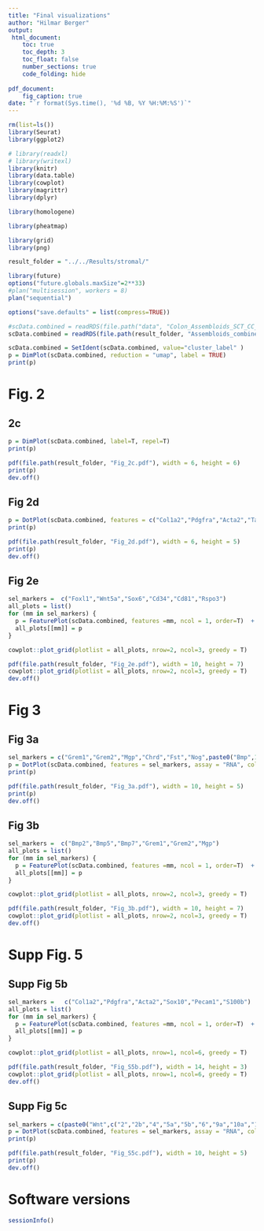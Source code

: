 ```yaml
---
title: "Final visualizations"
author: "Hilmar Berger"
output: 
 html_document:
    toc: true
    toc_depth: 3
    toc_float: false
    number_sections: true
    code_folding: hide
    
pdf_document:
    fig_caption: true
date: "`r format(Sys.time(), '%d %B, %Y %H:%M:%S')`"
---
```



```r
rm(list=ls())
library(Seurat)
library(ggplot2)

# library(readxl)
# library(writexl)
library(knitr)
library(data.table)
library(cowplot)
library(magrittr)
library(dplyr)

library(homologene)

library(pheatmap)

library(grid)
library(png)

result_folder = "../../Results/stromal/"

library(future)
options("future.globals.maxSize"=2**33)
#plan("multisession", workers = 8)
plan("sequential")

options("save.defaults" = list(compress=TRUE))
```


```r
#scData.combined = readRDS(file.path("data", "Colon_Assembloids_SCT_CC_adj_simple_clusters_2023-02-10.rds"))
scData.combined = readRDS(file.path(result_folder, "Assembloids_combined_SCT_CC_adj_annotated.rds"))
```


```r
scData.combined = SetIdent(scData.combined, value="cluster_label" )
p = DimPlot(scData.combined, reduction = "umap", label = TRUE)
print(p)
```

# Fig. 2

## 2c

```r
p = DimPlot(scData.combined, label=T, repel=T)
print(p)

pdf(file.path(result_folder, "Fig_2c.pdf"), width = 6, height = 6)
print(p)
dev.off()

```

## Fig 2d

```r
p = DotPlot(scData.combined, features = c("Col1a2","Pdgfra","Acta2","Tagln","Sox10","S100b","Pecam1","Lyve1","Elavl4","Phox2b","Ano1"), assay = "RNA", cols="RdYlBu") + theme(axis.text.x = element_text(angle=45, hjust=1))
print(p)

pdf(file.path(result_folder, "Fig_2d.pdf"), width = 6, height = 5)
print(p)
dev.off()

```

## Fig 2e

```r
sel_markers =  c("Foxl1","Wnt5a","Sox6","Cd34","Cd81","Rspo3")
all_plots = list()
for (mm in sel_markers) {
  p = FeaturePlot(scData.combined, features =mm, ncol = 1, order=T)  + NoAxes() + theme(legend.key.size = grid::unit(10, "points"))
  all_plots[[mm]] = p
}

cowplot::plot_grid(plotlist = all_plots, nrow=2, ncol=3, greedy = T)

pdf(file.path(result_folder, "Fig_2e.pdf"), width = 10, height = 7)
cowplot::plot_grid(plotlist = all_plots, nrow=2, ncol=3, greedy = T)
dev.off()

```


# Fig 3

## Fig 3a

```r
sel_markers = c("Grem1","Grem2","Mgp","Chrd","Fst","Nog",paste0("Bmp",1:7))
p = DotPlot(scData.combined, features = sel_markers, assay = "RNA", cols="RdYlBu") + theme(axis.text.x = element_text(angle=45, hjust=1))
print(p)

pdf(file.path(result_folder, "Fig_3a.pdf"), width = 10, height = 5)
print(p)
dev.off()

```

## Fig 3b 

```r
sel_markers =  c("Bmp2","Bmp5","Bmp7","Grem1","Grem2","Mgp")
all_plots = list()
for (mm in sel_markers) {
  p = FeaturePlot(scData.combined, features =mm, ncol = 1, order=T)  + NoAxes() + theme(legend.key.size = grid::unit(10, "points"))
  all_plots[[mm]] = p
}

cowplot::plot_grid(plotlist = all_plots, nrow=2, ncol=3, greedy = T)

pdf(file.path(result_folder, "Fig_3b.pdf"), width = 10, height = 7)
cowplot::plot_grid(plotlist = all_plots, nrow=2, ncol=3, greedy = T)
dev.off()

```


# Supp Fig. 5

## Supp Fig 5b


```r
sel_markers =   c("Col1a2","Pdgfra","Acta2","Sox10","Pecam1","S100b")
all_plots = list()
for (mm in sel_markers) {
  p = FeaturePlot(scData.combined, features =mm, ncol = 1, order=T)  + NoAxes() + theme(legend.key.size = grid::unit(10, "points"))
  all_plots[[mm]] = p
}

cowplot::plot_grid(plotlist = all_plots, nrow=1, ncol=6, greedy = T)

pdf(file.path(result_folder, "Fig_S5b.pdf"), width = 14, height = 3)
cowplot::plot_grid(plotlist = all_plots, nrow=1, ncol=6, greedy = T)
dev.off()

```

## Supp Fig 5c

```r
sel_markers = c(paste0("Wnt",c("2","2b","4","5a","5b","6","9a","10a","11")), paste0("Rspo",1:3), "Dkk2","Dkk3","Sfrp1","Sfrp4","Wif1","Frzb")
p = DotPlot(scData.combined, features = sel_markers, assay = "RNA", cols="RdYlBu") + theme(axis.text.x = element_text(angle=45, hjust=1))
print(p)

pdf(file.path(result_folder, "Fig_S5c.pdf"), width = 10, height = 5)
print(p)
dev.off()

```





# Software versions

```r
sessionInfo()
```














